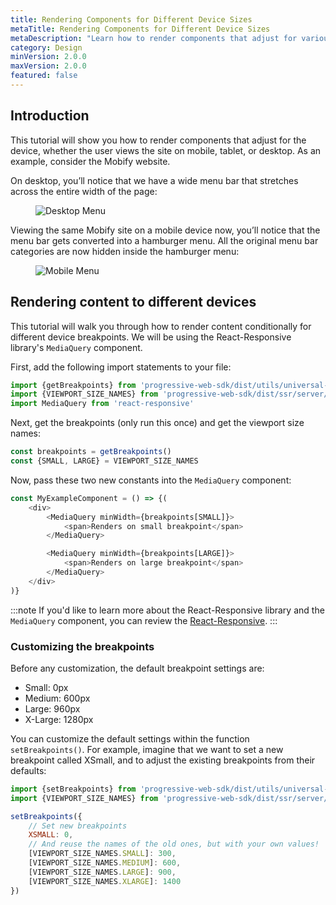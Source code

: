 ```yaml
---
title: Rendering Components for Different Device Sizes
metaTitle: Rendering Components for Different Device Sizes
metaDescription: "Learn how to render components that adjust for various device screen sizes, with hands-on exercises that you can follow along."
category: Design
minVersion: 2.0.0
maxVersion: 2.0.0
featured: false
---
```


## Introduction

This tutorial will show you how to render components that adjust for the device, whether the user views the site on mobile, tablet, or desktop. As an example, consider the Mobify website. 

On desktop, you’ll notice that we have a wide menu bar that stretches across the entire width of the page:

<figure class="u-text-align-center">

  ![Desktop Menu](images/desktop-menu.png)

</figure> 

Viewing the same Mobify site on a mobile device now, you’ll notice that the menu bar gets converted into a hamburger menu. All the original menu bar categories are now hidden inside the hamburger menu: 

<figure class="u-text-align-center">

  ![Mobile Menu](images/mobile-menu.png)

</figure> 

## Rendering content to different devices

This tutorial will walk you through how to render content conditionally for different device breakpoints. We will be using the React-Responsive library's `MediaQuery` component. 

First, add the following import statements to your file:

```javascript
import {getBreakpoints} from 'progressive-web-sdk/dist/utils/universal-utils'
import {VIEWPORT_SIZE_NAMES} from 'progressive-web-sdk/dist/ssr/server/constants'
import MediaQuery from 'react-responsive'
```

Next, get the breakpoints (only run this once) and get the viewport size names:

```javascript
const breakpoints = getBreakpoints()
const {SMALL, LARGE} = VIEWPORT_SIZE_NAMES
```

Now, pass these two new constants into the `MediaQuery` component:

```javascript
const MyExampleComponent = () => {(
    <div>
        <MediaQuery minWidth={breakpoints[SMALL]}>
            <span>Renders on small breakpoint</span>
        </MediaQuery>

        <MediaQuery minWidth={breakpoints[LARGE]}>
            <span>Renders on large breakpoint</span>
        </MediaQuery>
    </div>
)}
```

:::note
If you'd like to learn more about the React-Responsive library and the <code>MediaQuery</code> component, you can review the [React-Responsive](https://github.com/contra/react-responsive).
:::

### Customizing the breakpoints  

Before any customization, the default breakpoint settings are:  

- Small: 0px  
- Medium: 600px   
- Large: 960px   
- X-Large: 1280px  

You can customize the default settings within the function `setBreakpoints()`. For example, imagine that we want to set a new breakpoint called XSmall, and to adjust the existing breakpoints from their defaults:

```javascript
import {setBreakpoints} from 'progressive-web-sdk/dist/utils/universal-utils'
import {VIEWPORT_SIZE_NAMES} from 'progressive-web-sdk/dist/ssr/server/constants'

setBreakpoints({
    // Set new breakpoints
    XSMALL: 0,
    // And reuse the names of the old ones, but with your own values!
    [VIEWPORT_SIZE_NAMES.SMALL]: 300,
    [VIEWPORT_SIZE_NAMES.MEDIUM]: 600,
    [VIEWPORT_SIZE_NAMES.LARGE]: 900,
    [VIEWPORT_SIZE_NAMES.XLARGE]: 1400
})
```